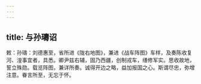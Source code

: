 ```yaml
---
---
---
```

title: 与孙璹诏
---



敕：孙璹：刘德惠至，省所进《陇右地图》，兼进《战车阵图》车样，及奏陈收复河、湟事宜者，具悉。卿尹兹右辅，固乃西疆，创制戎车，缮修军实。思收故地，誓立殊勋。载览阵图，兼详所奏。诚得开边之略，益加报国之心。斯谓尽忠，弥增注意。眷言所至，无忘于怀。